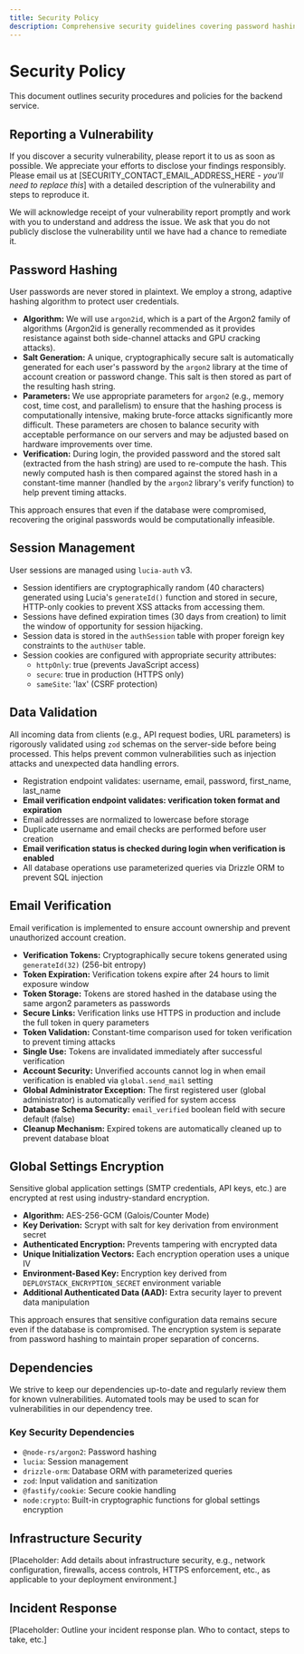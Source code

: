 ```yaml
---
title: Security Policy
description: Comprehensive security guidelines covering password hashing, session management, encryption, and vulnerability reporting for DeployStack Backend.
---
```


# Security Policy

This document outlines security procedures and policies for the backend service.

## Reporting a Vulnerability

If you discover a security vulnerability, please report it to us as soon as possible. We appreciate your efforts to disclose your findings responsibly. Please email us at [SECURITY_CONTACT_EMAIL_ADDRESS_HERE - *you'll need to replace this*] with a detailed description of the vulnerability and steps to reproduce it.

We will acknowledge receipt of your vulnerability report promptly and work with you to understand and address the issue. We ask that you do not publicly disclose the vulnerability until we have had a chance to remediate it.

## Password Hashing

User passwords are never stored in plaintext. We employ a strong, adaptive hashing algorithm to protect user credentials.

- **Algorithm:** We will use `argon2id`, which is a part of the Argon2 family of algorithms (Argon2id is generally recommended as it provides resistance against both side-channel attacks and GPU cracking attacks).
- **Salt Generation:** A unique, cryptographically secure salt is automatically generated for each user's password by the `argon2` library at the time of account creation or password change. This salt is then stored as part of the resulting hash string.
- **Parameters:** We use appropriate parameters for `argon2` (e.g., memory cost, time cost, and parallelism) to ensure that the hashing process is computationally intensive, making brute-force attacks significantly more difficult. These parameters are chosen to balance security with acceptable performance on our servers and may be adjusted based on hardware improvements over time.
- **Verification:** During login, the provided password and the stored salt (extracted from the hash string) are used to re-compute the hash. This newly computed hash is then compared against the stored hash in a constant-time manner (handled by the `argon2` library's verify function) to help prevent timing attacks.

This approach ensures that even if the database were compromised, recovering the original passwords would be computationally infeasible.

## Session Management

User sessions are managed using `lucia-auth` v3.

- Session identifiers are cryptographically random (40 characters) generated using Lucia's `generateId()` function and stored in secure, HTTP-only cookies to prevent XSS attacks from accessing them.
- Sessions have defined expiration times (30 days from creation) to limit the window of opportunity for session hijacking.
- Session data is stored in the `authSession` table with proper foreign key constraints to the `authUser` table.
- Session cookies are configured with appropriate security attributes:
  - `httpOnly`: true (prevents JavaScript access)
  - `secure`: true in production (HTTPS only)
  - `sameSite`: 'lax' (CSRF protection)

## Data Validation

All incoming data from clients (e.g., API request bodies, URL parameters) is rigorously validated using `zod` schemas on the server-side before being processed. This helps prevent common vulnerabilities such as injection attacks and unexpected data handling errors.

- Registration endpoint validates: username, email, password, first_name, last_name
- **Email verification endpoint validates: verification token format and expiration**
- Email addresses are normalized to lowercase before storage
- Duplicate username and email checks are performed before user creation
- **Email verification status is checked during login when verification is enabled**
- All database operations use parameterized queries via Drizzle ORM to prevent SQL injection

## Email Verification

Email verification is implemented to ensure account ownership and prevent unauthorized account creation.

- **Verification Tokens:** Cryptographically secure tokens generated using `generateId(32)` (256-bit entropy)
- **Token Expiration:** Verification tokens expire after 24 hours to limit exposure window
- **Token Storage:** Tokens are stored hashed in the database using the same argon2 parameters as passwords
- **Secure Links:** Verification links use HTTPS in production and include the full token in query parameters
- **Token Validation:** Constant-time comparison used for token verification to prevent timing attacks
- **Single Use:** Tokens are invalidated immediately after successful verification
- **Account Security:** Unverified accounts cannot log in when email verification is enabled via `global.send_mail` setting
- **Global Administrator Exception:** The first registered user (global administrator) is automatically verified for system access
- **Database Schema Security:** `email_verified` boolean field with secure default (false)
- **Cleanup Mechanism:** Expired tokens are automatically cleaned up to prevent database bloat

## Global Settings Encryption

Sensitive global application settings (SMTP credentials, API keys, etc.) are encrypted at rest using industry-standard encryption.

- **Algorithm:** AES-256-GCM (Galois/Counter Mode)
- **Key Derivation:** Scrypt with salt for key derivation from environment secret
- **Authenticated Encryption:** Prevents tampering with encrypted data
- **Unique Initialization Vectors:** Each encryption operation uses a unique IV
- **Environment-Based Key:** Encryption key derived from `DEPLOYSTACK_ENCRYPTION_SECRET` environment variable
- **Additional Authenticated Data (AAD):** Extra security layer to prevent data manipulation

This approach ensures that sensitive configuration data remains secure even if the database is compromised. The encryption system is separate from password hashing to maintain proper separation of concerns.

## Dependencies

We strive to keep our dependencies up-to-date and regularly review them for known vulnerabilities. Automated tools may be used to scan for vulnerabilities in our dependency tree.

### Key Security Dependencies

- `@node-rs/argon2`: Password hashing
- `lucia`: Session management
- `drizzle-orm`: Database ORM with parameterized queries
- `zod`: Input validation and sanitization
- `@fastify/cookie`: Secure cookie handling
- `node:crypto`: Built-in cryptographic functions for global settings encryption

## Infrastructure Security

[Placeholder: Add details about infrastructure security, e.g., network configuration, firewalls, access controls, HTTPS enforcement, etc., as applicable to your deployment environment.]

## Incident Response

[Placeholder: Outline your incident response plan. Who to contact, steps to take, etc.]
